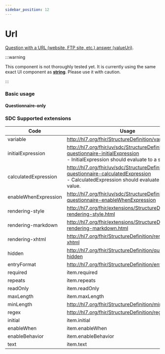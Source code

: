 ```yaml
---
sidebar_position: 12
---
```



# Url

[Question with a URL (website, FTP site, etc.) answer (valueUri)](https://hl7.org/fhir/r4/codesystem-item-type.html#item-type-url).

:::warning

This component is not thoroughly tested yet. It is currently using the same exact UI component as **[string](/docs/components/string)**. Please use it with caution.

:::

### Basic usage

#### Questionnaire-only

<IframeContainer storyId="itemtype-url--url-basic" initialHeight={120} />

### SDC Supported extensions

| Code                 | Usage                                                                                                                                               |
|----------------------|-----------------------------------------------------------------------------------------------------------------------------------------------------|
| variable             | http://hl7.org/fhir/StructureDefinition/variable                                                                                                    |
| initialExpression    | http://hl7.org/fhir/uv/sdc/StructureDefinition/sdc-questionnaire-initialExpression<br/>- InitialExpression should evaluate to a string value.       |
| calculatedExpression | http://hl7.org/fhir/uv/sdc/StructureDefinition/sdc-questionnaire-calculatedExpression<br/>- CalculatedExpression should evaluate to a string value. |
| enableWhenExpression | http://hl7.org/fhir/uv/sdc/StructureDefinition/sdc-questionnaire-enableWhenExpression                                                               |
| rendering-style      | http://hl7.org/fhir/extensions/StructureDefinition-rendering-style.html                                                                             |
| rendering-markdown   | http://hl7.org/fhir/extensions/StructureDefinition-rendering-markdown.html                                                                          |
| rendering-xhtml      | http://hl7.org/fhir/StructureDefinition/rendering-xhtml                                                                                             |
| hidden               | http://hl7.org/fhir/StructureDefinition/questionnaire-hidden                                                                                        |
| entryFormat          | http://hl7.org/fhir/StructureDefinition/entryFormat                                                                                                 |
| required             | item.required                                                                                                                                       |
| repeats              | item.repeats                                                                                                                                        |
| readOnly             | item.readOnly                                                                                                                                       |
| maxLength            | item.maxLength                                                                                                                                      |
| minLength            | http://hl7.org/fhir/StructureDefinition/minLength                                                                                                   |
| regex                | http://hl7.org/fhir/StructureDefinition/regex                                                                                                       |
| initial              | item.initial                                                                                                                                        |
| enableWhen           | item.enableWhen                                                                                                                                     |
| enableBehavior       | item.enableBehavior                                                                                                                                 |
| text                 | item.text                                                                                                                                           |
